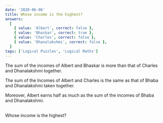 ```yaml
---
date: '2020-06-06'
title: Whose income is the highest?
answers:
  [
    { value: 'Albert', correct: false },
    { value: 'Bhaskar', correct: true },
    { value: 'Charles', correct: false },
    { value: 'Dhanalakshmi', correct: false },
  ]
tags: ['Logical Puzzles', 'Logical Maths']
---
```


The sum of the incomes of Albert and Bhaskar is more than that of Charles
and Dhanalakshmi together.

The sum of the Incomes of Albert and Charles is the same as that of Bhaba and Dhanalakshmi taken
together.

Moreover, Albert earns half as much as the sum of the incomes of Bhaba and Dhanalakshmi.

<br />
Whose income is the highest?
